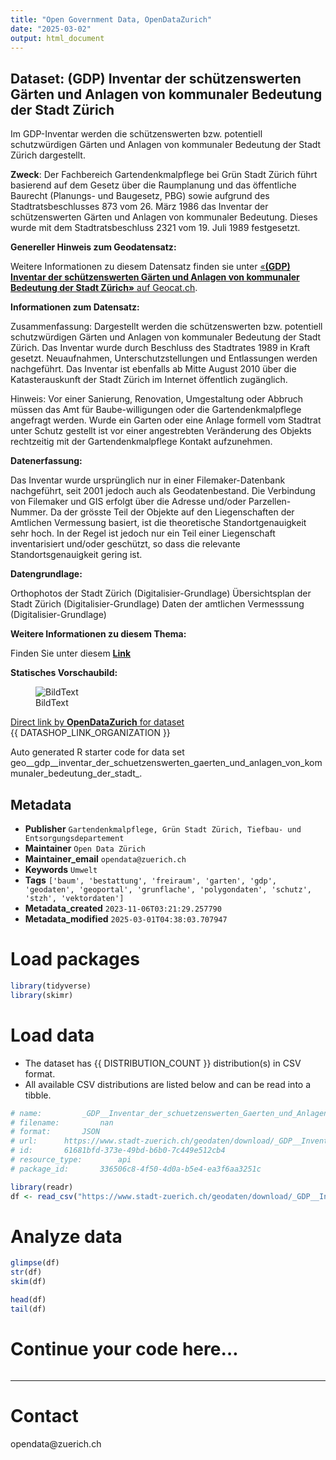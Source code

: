 ```yaml
---
title: "Open Government Data, OpenDataZurich"
date: "2025-03-02"
output: html_document
---
```


## Dataset: (GDP) Inventar der schützenswerten Gärten und Anlagen von kommunaler Bedeutung der Stadt Zürich

Im GDP-Inventar werden die schützenswerten bzw. potentiell schutzwürdigen Gärten und Anlagen von kommunaler Bedeutung der Stadt Zürich dargestellt.

**Zweck**: Der Fachbereich Gartendenkmalpflege bei Grün Stadt Zürich führt basierend auf dem Gesetz über die Raumplanung und das öffentliche Baurecht (Planungs- und Baugesetz, PBG) sowie aufgrund des Stadtratsbeschlusses 873 vom 26. März 1986 das Inventar der schützenswerten Gärten und Anlagen von kommunaler Bedeutung. Dieses wurde mit dem Stadtratsbeschluss 2321 vom 19. Juli 1989 festgesetzt.

**Genereller Hinweis zum Geodatensatz:**


Weitere Informationen zu diesem Datensatz finden sie unter [«**(GDP) Inventar der schützenswerten Gärten und Anlagen von kommunaler Bedeutung der Stadt Zürich»** auf Geocat.ch](https://www.geocat.ch/geonetwork/srv/ger/catalog.search#/metadata/efbeacb0-f492-3fe6-6cd3-63127a09bf0b).				
			   

**Informationen zum Datensatz:**

Zusammenfassung:
Dargestellt werden die schützenswerten bzw. potentiell schutzwürdigen Gärten und Anlagen von kommunaler Bedeutung der Stadt Zürich. Das Inventar wurde durch Beschluss des Stadtrates 1989 in Kraft gesetzt. Neuaufnahmen, Unterschutzstellungen und Entlassungen werden nachgeführt. Das Inventar ist ebenfalls ab Mitte August 2010 über die Katasterauskunft  der Stadt Zürich im Internet öffentlich zugänglich.  

Hinweis:
Vor einer Sanierung, Renovation, Umgestaltung oder Abbruch müssen das Amt für Baube-willigungen oder die Gartendenkmalpflege angefragt werden. Wurde ein Garten oder eine Anlage formell vom Stadtrat unter Schutz gestellt ist vor einer angestrebten Veränderung des Objekts rechtzeitig  mit der Gartendenkmalpflege Kontakt aufzunehmen.

**Datenerfassung:**

Das Inventar wurde ursprünglich nur in einer Filemaker-Datenbank nachgeführt, seit 2001 jedoch auch als Geodatenbestand. Die Verbindung von Filemaker und GIS erfolgt über die Adresse und/oder Parzellen-Nummer. Da   der grösste Teil der Objekte auf den Liegenschaften der Amtlichen Vermessung basiert, ist die theoretische Standortgenauigkeit sehr hoch. In der Regel ist jedoch nur ein Teil einer Liegenschaft inventarisiert und/oder geschützt, so dass die relevante Standortsgenauigkeit gering ist.

**Datengrundlage:**

Orthophotos der Stadt Zürich (Digitalisier-Grundlage)
Übersichtsplan der Stadt Zürich (Digitalisier-Grundlage)
Daten der amtlichen Vermesssung (Digitalisier-Grundlage)


**Weitere Informationen zu diesem Thema:**

Finden Sie unter diesem [**Link**](http://www.stadt-zuerich.ch/ted/de/index/gsz/planung_u_bau/inventare_und_grundlagen/gartendenkmalpflege-inventar.html)

**Statisches Vorschaubild:**

![BildText](https://www.gis.stadt-zuerich.ch/zueriplan_docs/geocat/efbeacb0-f492-3fe6-6cd3-63127a09bf0b.png)



[Direct link by **OpenDataZurich** for dataset](https://data.stadt-zuerich.ch/dataset/geo__gdp__inventar_der_schuetzenswerten_gaerten_und_anlagen_von_kommunaler_bedeutung_der_stadt_)<br>
{{ DATASHOP_LINK_ORGANIZATION }}

Auto generated R starter code for data set geo__gdp__inventar_der_schuetzenswerten_gaerten_und_anlagen_von_kommunaler_bedeutung_der_stadt_.

## Metadata

- **Publisher** `Gartendenkmalpflege, Grün Stadt Zürich, Tiefbau- und Entsorgungsdepartement`
- **Maintainer** `Open Data Zürich`
- **Maintainer_email** `opendata@zuerich.ch`
- **Keywords** `Umwelt`
- **Tags** `['baum', 'bestattung', 'freiraum', 'garten', 'gdp', 'geodaten', 'geoportal', 'grunflache', 'polygondaten', 'schutz', 'stzh', 'vektordaten']`
- **Metadata_created** `2023-11-06T03:21:29.257790`
- **Metadata_modified** `2025-03-01T04:38:03.707947`


# Load packages

```r

library(tidyverse)
library(skimr)

```

# Load data

-   The dataset has {{ DISTRIBUTION_COUNT }} distribution(s) in CSV format.
-   All available CSV distributions are listed below and can be read into a tibble.

```r

# name: 		_GDP__Inventar_der_schuetzenswerten_Gaerten_und_Anlagen_von_kommunaler_Bedeutung_der_Stadt_Zuerich.json (GeoJSON-Services)
# filename: 		nan
# format: 		JSON
# url: 		https://www.stadt-zuerich.ch/geodaten/download/_GDP__Inventar_der_schuetzenswerten_Gaerten_und_Anlagen_von_kommunaler_Bedeutung_der_Stadt_Zuerich?format=geojson_link
# id: 		61681bfd-373e-49bd-b6b0-7c449e512cb4
# resource_type: 		api
# package_id: 		336506c8-4f50-4d0a-b5e4-ea3f6aa3251c

library(readr) 
df <- read_csv("https://www.stadt-zuerich.ch/geodaten/download/_GDP__Inventar_der_schuetzenswerten_Gaerten_und_Anlagen_von_kommunaler_Bedeutung_der_Stadt_Zuerich?format=geojson_link")

```

# Analyze data

```r

glimpse(df)
str(df)
skim(df)

head(df)
tail(df)

```

# Continue your code here...

```r

```

------------------------------------------------------------------------

# Contact

opendata@zuerich.ch
